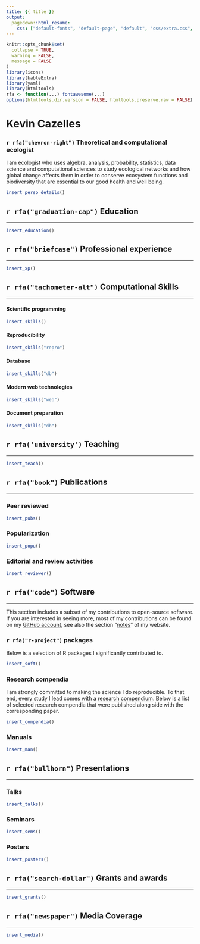 ```yaml
---
title: {{ title }}
output:
  pagedown::html_resume:
    css: ["default-fonts", "default-page", "default", "css/extra.css", "css/fonts.css"]
---
```



```r
knitr::opts_chunk$set(
  collapse = TRUE,
  warning = FALSE,
  message = FALSE
)
library(icons)
library(kableExtra)
library(yaml)
library(htmltools)
rfa <- function(...) fontawesome(...)
options(htmltools.dir.version = FALSE, htmltools.preserve.raw = FALSE)
```




<div class = "details_container">

<div class="left details font90 width60">

<div class = "main_title">
  <h1> Kevin Cazelles </h1>
  <h3> `r rfa("chevron-right")` Theoretical and computational ecologist</h3>
</div>

I am ecologist who uses algebra, analysis, probability, statistics, data science and computational sciences to study ecological networks and how global change affects them in order to conserve ecosystem functions and biodiversity that are essential to our good health and well being.

</div>


<div class="right details font85 width40">

```R
insert_perso_details()
```  
</div>


</div>



<div class="left sections_container width100">



## `r rfa("graduation-cap")` Education

<hr>

```R
insert_education()
```


## `r rfa("briefcase")` Professional experience 

<hr>


```R
insert_xp()
```

## `r rfa("tachometer-alt")` Computational Skills

<hr>


<div class="left details width100">


<div class="left width50">

#### Scientific programming

```R
insert_skills()
```

#### Reproducibility

```R
insert_skills("repro")
```

</div>


<div class="right width50">

#### Database

```R
insert_skills("db")
```


#### Modern web technologies

```R
insert_skills("web")
```

#### Document preparation

```R
insert_skills("db")
```

</div>


</div>



## `r rfa('university')` Teaching

<hr>

```R
insert_teach()
```






## `r rfa("book")` Publications

<hr>

### Peer reviewed

```R
insert_pubs()
```

### Popularization

```R
insert_popu()
```


### Editorial and review activities

```R
insert_reviewer()
```



## `r rfa("code")` Software

<hr>

This section includes a subset of my contributions to open-source software. If you are interested in seeing more, most of my contributions can be found on my [GitHub account](https://github.com/KevCaz), see also the section "[notes](https://kevcaz.github.io/notes/)" of my website. 



### `r rfa("r-project")` packages

<div class="font90">

Below is a selection of R packages I significantly contributed to. 

</div>

```R
insert_soft()
```


### Research compendia 

<div class="font90">

I am strongly committed to making the science I do reproducible. To that end, every study I lead comes with a [research compendium](https://research-compendium.science/). Below is a list of selected research compendia that were published along side with the corresponding paper. 

</div>

```R
insert_compendia()
```


### Manuals  

```R
insert_man()
```




## `r rfa("bullhorn")` Presentations

<hr>


### Talks 

```R
insert_talks()
```

### Seminars

```R
insert_sems()
```

### Posters

```R
insert_posters()
```



## `r rfa("search-dollar")` Grants and awards

<hr>

```R
insert_grants()
```



## `r rfa("newspaper")` Media Coverage

<hr>

```R
insert_media()
```


</div>